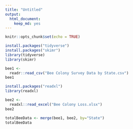 ```yaml
---
title: "Untitled"
output: 
  html_document: 
    keep_md: yes
---
```


```r
knitr::opts_chunk$set(echo = TRUE)
```
```r
install.packages("tidyverse")
install.packages("skimr")
library(tidyverse)
library(skimr)
```


```r
bee1 <- 
  readr::read_csv("Bee Colony Survey Data by State.csv")
bee1
```
```r
install.packages("readxl")
library(readxl)
```

```r
bee2 <- 
  readxl::read_excel("Bee Colony Loss.xlsx")
bee2
```

```r
totalBeeData <- merge(bee1, bee2, by="State")
totalBeeData
  
```

